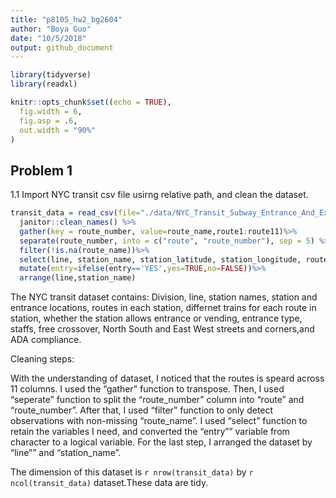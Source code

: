 ```yaml
---
title: "p8105_hw2_bg2604"
author: "Boya Guo"
date: "10/5/2018"
output: github_document
---
```


```r
library(tidyverse)
library(readxl)
```

```r
knitr::opts_chunk$set((echo = TRUE),
  fig.width = 6,
  fig.asp = .6,
  out.width = "90%"
)
```

## Problem 1 

1.1 Import NYC transit csv file usirng relative path, and clean the dataset.  

```r
transit_data = read_csv(file="./data/NYC_Transit_Subway_Entrance_And_Exit_Data.csv")%>%
  janitor::clean_names() %>% 
  gather(key = route_number, value=route_name,route1:route11)%>%
  separate(route_number, into = c("route", "route_number"), sep = 5) %>%
  filter(!is.na(route_name))%>%
  select(line, station_name, station_latitude, station_longitude, route_number,route_name, entry, vending, entrance_type, ada)%>%
  mutate(entry=ifelse(entry=='YES',yes=TRUE,no=FALSE))%>%
  arrange(line,station_name)
```

The NYC transit dataset contains: 
Division, line, station names, station and entrance locations, routes in each station, differnet trains for each route in station, whether the station allows entrance or vending, entrance type, staffs, free crossover, North South and East West streets and corners,and ADA compliance.

Cleaning steps: 

With the understanding of dataset, I noticed that the routes is speard across 11 columns. I used the "gather" function to transpose. Then, I used "seperate" function to split the "route_number" column into "route"
and "route_number". After that, I used "filter" function to only detect observations with non-missing "route_name". I used "select" function to retain the variables I need, and converted the "entry"" variable from character to a logical variable. For the last step, I arranged the dataset by "line"" and "station_name". 

The dimension of this dataset is `r nrow(transit_data)` by `r ncol(transit_data)` dataset.These data are tidy.








